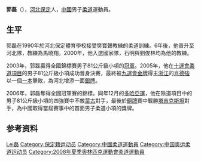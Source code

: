 '''郭磊'''（{{bd|1982年|4月26日||}}），[[河北|河北]][[保定|保定]]人，[[中華人民共和國|中國]]男子[[柔道|柔道]]運動員。

== 生平 ==
郭磊在1990年於河北保定體育學校接受樊寶聲教練的柔道訓練。6年後，他晉升至河北隊，教練為馬曉翔。2000年，他入選國家隊，石明與劉俊林均為他的教練。

2003年，郭磊贏得全國錦標賽男子81公斤級小項的[[冠軍|冠軍]]。2005年，他在[[中華人民共和國第十屆全運會柔道比賽|十運會柔道項目]]的男子81公斤級小項成功晉身決賽，最終被[[九運會|九運會]][[金牌|金牌]]得主[[浙江|浙江]]的[[肖德強|肖德強]]以一個[[一本|一本]]擊敗，為河北增添一面[[銀牌|銀牌]]。

2006年，郭磊奪得全國冠軍賽的錦標。同年12月的[[2006年亞洲運動會|多哈亞運]]，他在除道項目中的男子81公斤級小項的四強賽中不敵[[蒙古|蒙古]]對手，最後於[[銅牌|銅牌]]賽中戰勝[[塔吉克斯坦|塔吉克斯坦]]對手，為中國取得當屆賽事中的首面男子柔道小項的獎牌。

== 参考资料 ==
{{reflist}}

{{Authority control}}
{{DEFAULTSORT:Guo}}
[[Category:郭姓|Lei磊]]
[[Category:保定籍运动员|Category:保定籍运动员]]
[[Category:中國柔道運動員|Category:中國柔道運動員]]
[[Category:中国奥运柔道运动员|Category:中国奥运柔道运动员]]
[[Category:2008年夏季奧林匹克運動會柔道運動員|Category:2008年夏季奧林匹克運動會柔道運動員]]